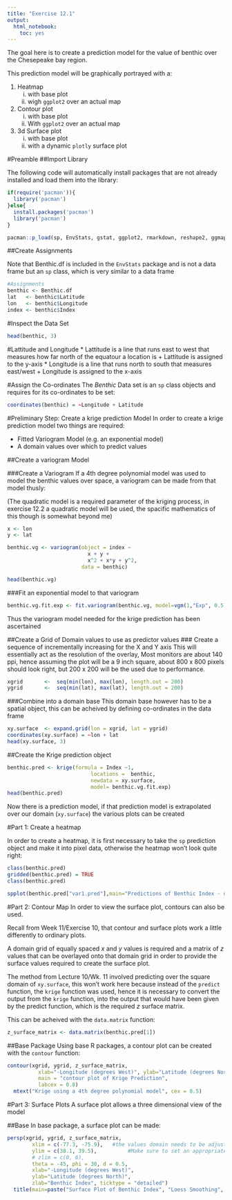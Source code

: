 ---
title: "Exercise 12.1"
output: 
  html_notebook: 
    toc: yes
---
The goal here is to create a prediction model for 
the value of benthic over the Chesepeake bay region.

This prediction model will be graphically portrayed with a:

1. Heatmap
    i) with base plot
    ii) wigh `ggplot2` over an actual map
2. Contour plot
    i) with base plot
    ii) With `ggplot2` over an actual map
3. 3d Surface plot
    i) with base plot
    ii) with a dynamic `plotly` surface plot


#Preamble
##Import Library

The following code will automatically install packages that are 
not already installed and load them into the library:

```{r}
if(require('pacman')){
  library('pacman')
}else{
  install.packages('pacman')
  library('pacman')
}

pacman::p_load(sp, EnvStats, gstat, ggplot2, rmarkdown, reshape2, ggmap, RColorBrewer, parallel, dplyr, plotly)
```

##Create Assignments

Note that  Benthic.df is included in the `EnvStats` package and is not a 
data frame but an `sp` class, which is very similar to a data frame

```{r}
#Assignments
benthic <- Benthic.df
lat   <- benthic$Latitude
lon   <- benthic$Longitude
index <- benthic$Index
```

#Inspect the Data Set

```{r}

head(benthic, 3)
```

#Lattitude and Longitude
* Lattitude is a line that runs east to west that measures how far 
north of the equatour a location is
      + Lattitude is assigned to the y-axis
* Longitude is a line that runs north to south that measures east/west
     + Longitude is assigned to the x-axis



#Assign the Co-ordinates
The *Benthic* Data set is an `sp` class objects and requires for its co-ordinates to be set:

```{r}
coordinates(benthic) = ~Longitude + Latitude
```
#Preliminary Step: Create a krige prediction Model
In order to create a krige prediction model two things are required:

* Fitted Variogram Model (e.g. an exponential model)
* A domain values over which to predict values

##Create a variogram Model




###Create a Variogram 
If a 4th degree polynomial model was used to model the 
benthic values over space, a variogram can be made from
that model thusly:

(The quadratic model is a required parameter of the kriging process,
in exercise 12.2 a quadratic model will be used,
the spacific mathematics of this though is somewhat beyond me)

```{r}
x <- lon
y <- lat

benthic.vg <- variogram(object = index ~ 
                          x + y + 
                          x^2 + x*y + y^2,  
                        data = benthic)

head(benthic.vg)
```


###Fit an exponential model to that variogram

```{r}
benthic.vg.fit.exp <- fit.variogram(benthic.vg, model=vgm(1,"Exp", 0.5,1))
```

Thus the variogram model needed for the krige prediction has been ascertained

##Create a Grid of Domain values to use as predictor values
### Create a sequence of incrementally increasing for the X and Y axis
This will essentially act as the resolution of the overlay,
Most monitors are about 140 ppi, hence assuming the plot will be a
9 inch square, about 800 x 800 pixels should look right, but 
200 x 200 will be the used due to performance.
```{r}
xgrid       <-  seq(min(lon), max(lon), length.out = 200)
ygrid       <-  seq(min(lat), max(lat), length.out = 200)
```


###Combine into a domain base
This domain base however has to be a spatial object, this can be
acheived by defining co-ordinates in the data frame
```{r}
xy.surface  <- expand.grid(lon = xgrid, lat = ygrid)
coordinates(xy.surface) = ~lon + lat
head(xy.surface, 3)
```

##Create the Krige prediction object
```{r}

benthic.pred <- krige(formula = Index ~1,
                           locations =  benthic,
                           newdata = xy.surface,
                           model= benthic.vg.fit.exp)
head(benthic.pred)
```

Now there is a prediction model, if that prediction model is
extrapolated over our domain (`xy.surface`) the various plots can be
created

#Part 1: Create a heatmap

In order to create a heatmap, it is first necessary to take
the `sp` prediction object and make it into pixel data,
otherwise the heatmap won't look quite right:

```{r}
class(benthic.pred)
gridded(benthic.pred) = TRUE
class(benthic.pred)
```


```{r}
spplot(benthic.pred["var1.pred"],main="Predictions of Benthic Index - ordinary kriging")
```




#Part 2: Contour Map
In order to view the surface plot, contours can also be used.

 Recall from Week 11/Exercise 10, that contour and surface plots
  work a little differently to ordinary plots.
  
  A domain grid of equally spaced $x$ and $y$ values is required and
  a matrix of $z$ values that can be overlayed onto that domain grid
  in order to provide the surface values required 
  to create the surface plot.



  The method from Lecture 10/Wk. 11 involved predicting over
  the square domain of `xy.surface`, this won't work here
  because instead of the `predict` function, the `krige` function
  was used, hence it is necessary to convert the output from
  the `krige` function, into the output that would have been 
  given by the predict function, which is the required
  $z$ surface matrix.
  
  This can be acheived with the `data.matrix` function:
  
  
```{r}
z_surface_matrix <- data.matrix(benthic.pred[1])
```

##Base Package
Using base R packages, a contour plot can be created with the `contour`
function:
```{r}
contour(xgrid, ygrid, z_surface_matrix,
          xlab="-Longitude (degrees West)", ylab="Latitude (degrees North)",
          main = "contour plot of Krige Prediction",
          labcex = 0.8)
  mtext("Krige using a 4th degree polynomial model", cex = 0.5)
```


#Part 3: Surface Plots
A surface plot allows a three dimensional view of the model

##Base
In base package, a surface plot can be made:
```{r}
persp(xgrid, ygrid, z_surface_matrix,
        xlim = c(-77.3, -75.9),   #the values domain needs to be adjusted above
        ylim = c(38.1, 39.5),          #Make sure to set an appropriate domain
        # zlim = c(0, 6),
        theta = -45, phi = 30, d = 0.5,
        xlab="-Longitude (degrees West)",
        ylab="Latitude (degrees North)",
        zlab="Benthic Index", ticktype = "detailed")
  title(main=paste("Surface Plot of Benthic Index", "Loess Smoothing", sep="\n"))   
```






















